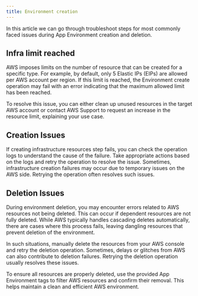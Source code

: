 ```yaml
---
title: Environment creation
---
```


In this article we can go through troubleshoot steps for most commonly faced issues during App Environment creation and
deletion.

## Infra limit reached

AWS imposes limits on the number of resource that can be created for a specific type. For example, by default, only 5 Elastic
IPs (EIPs) are allowed per AWS account per region. If this limit is reached, the Environment create operation may fail with
an error indicating that the maximum allowed limit has been reached.

To resolve this issue, you can either clean up unused resources in the target AWS account or contact AWS Support to request an
increase in the resource limit, explaining your use case.

## Creation Issues

If creating infrastructure resources step fails, you can check the operation logs to
understand the cause of the failure. Take appropriate actions based on the logs and retry the operation to resolve the
issue. Sometimes, infrastructure creation failures may occur due to temporary issues on the AWS side. Retrying the
operation often resolves such issues.

## Deletion Issues

During environment deletion, you may encounter errors related to AWS resources not being deleted. This can occur if
dependent resources are not fully deleted. While AWS typically handles cascading deletes automatically, there are cases
where this process fails, leaving dangling resources that prevent deletion of the environment.

In such situations, manually delete the resources from your AWS console and retry the deletion operation. Sometimes,
delays or glitches from AWS can also contribute to deletion failures. Retrying the deletion operation usually resolves
these issues.

<Tip>
  To ensure all resources are properly deleted, use the provided App Environment tags to filter AWS resources and
  confirm their removal. This helps maintain a clean and efficient AWS environment.
</Tip>
